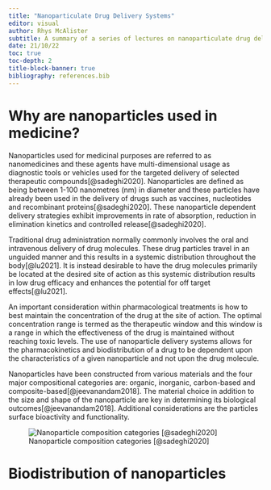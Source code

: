 ```yaml
---
title: "Nanoparticulate Drug Delivery Systems"
editor: visual
author: Rhys McAlister
subtitle: A summary of a series of lectures on nanoparticulate drug delivery systems for cancer therapy.
date: 21/10/22
toc: true
toc-depth: 2
title-block-banner: true
bibliography: references.bib
---
```


# Why are nanoparticles used in medicine?

Nanoparticles used for medicinal purposes are referred to as nanomedicines and these agents have multi-dimensional usage as diagnostic tools or vehicles used for the targeted delivery of selected therapeutic compounds[@sadeghi2020]. Nanoparticles are defined as being between 1-100 nanometres (nm) in diameter and these particles have already been used in the delivery of drugs such as vaccines, nucleotides and recombinant proteins[@sadeghi2020]. These nanoparticle dependent delivery strategies exhibit improvements in rate of absorption, reduction in elimination kinetics and controlled release[@sadeghi2020].

Traditional drug administration normally commonly involves the oral and intravenous delivery of drug molecules. These drug particles travel in an unguided manner and this results in a systemic distribution throughout the body[@lu2021]. It is instead desirable to have the drug molecules primarily be located at the desired site of action as this systemic distribution results in low drug efficacy and enhances the potential for off target effects[@lu2021].

An important consideration within pharmacological treatments is how to best maintain the concentration of the drug at the site of action. The optimal concentration range is termed as the therapeutic window and this window is a range in which the effectiveness of the drug is maintained without reaching toxic levels. The use of nanoparticle delivery systems allows for the pharmacokinetics and biodistribution of a drug to be dependent upon the characteristics of a given nanoparticle and not upon the drug molecule.

Nanoparticles have been constructed from various materials and the four major compositional categories are: organic, inorganic, carbon-based and composite-based[@jeevanandam2018]. The material choice in addition to the size and shape of the nanoparticle are key in determining its biological outcomes[@jeevanandam2018]. Additional considerations are the particles surface bioactivity and functionality.

::: column-margin
![Nanoparticle composition categories [@sadeghi2020]](cat-image.jpg)
:::

# Biodistribution of nanoparticles
